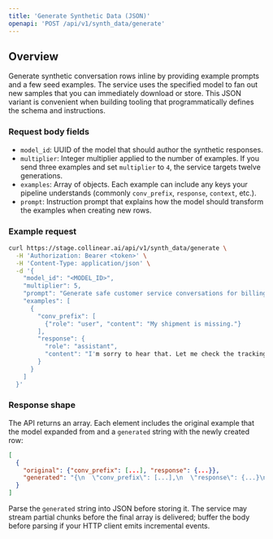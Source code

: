 ```yaml
---
title: 'Generate Synthetic Data (JSON)'
openapi: 'POST /api/v1/synth_data/generate'
---
```


## Overview

Generate synthetic conversation rows inline by providing example prompts and a
few seed examples. The service uses the specified model to fan out new samples
that you can immediately download or store. This JSON variant is convenient when
building tooling that programmatically defines the schema and instructions.

### Request body fields

- `model_id`: UUID of the model that should author the synthetic responses.
- `multiplier`: Integer multiplier applied to the number of examples. If you
  send three examples and set `multiplier` to `4`, the service targets twelve
  generations.
- `examples`: Array of objects. Each example can include any keys your pipeline
  understands (commonly `conv_prefix`, `response`, `context`, etc.).
- `prompt`: Instruction prompt that explains how the model should transform the
  examples when creating new rows.

### Example request

```bash
curl https://stage.collinear.ai/api/v1/synth_data/generate \
  -H 'Authorization: Bearer <token>' \
  -H 'Content-Type: application/json' \
  -d '{
    "model_id": "<MODEL_ID>",
    "multiplier": 5,
    "prompt": "Generate safe customer service conversations for billing issues.",
    "examples": [
      {
        "conv_prefix": [
          {"role": "user", "content": "My shipment is missing."}
        ],
        "response": {
          "role": "assistant",
          "content": "I'm sorry to hear that. Let me check the tracking number."
        }
      }
    ]
  }'
```

### Response shape

The API returns an array. Each element includes the original example that the
model expanded from and a `generated` string with the newly created row:

```json
[
  {
    "original": {"conv_prefix": [...], "response": {...}},
    "generated": "{\n  \"conv_prefix\": [...],\n  \"response\": {...}\n}"
  }
]
```

Parse the `generated` string into JSON before storing it. The service may
stream partial chunks before the final array is delivered; buffer the body
before parsing if your HTTP client emits incremental events.
